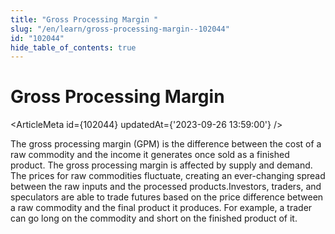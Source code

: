 ```yaml
---
title: "Gross Processing Margin "
slug: "/en/learn/gross-processing-margin--102044"
id: "102044"
hide_table_of_contents: true
---
```



# Gross Processing Margin 

<ArticleMeta id={102044} updatedAt={'2023-09-26 13:59:00'} />
<div className='border-solid border-b border-t-0 my-4 border-[var(--ifm-color-gray-300)]' />

The gross processing margin (GPM) is the difference between the cost of a raw commodity and the income it generates once sold as a finished product. The gross processing margin is affected by supply and demand. The prices for raw commodities fluctuate, creating an ever-changing spread between the raw inputs and the processed products.Investors, traders, and speculators are able to trade futures based on the price difference between a raw commodity and the final product it produces. For example, a trader can go long on the commodity and short on the finished product of it.
